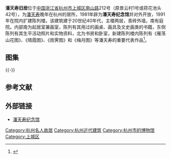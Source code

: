 {{Otheruses|subject=潘天寿在杭州市上城区的故居|other=潘天寿在宁波市宁海县的故居|潘天寿故居 (宁海)}}
{{文物保护单位
| 级别 = 市级
| 省名 = 浙江省
| 市/县名 = 杭州市
| 名称 = 潘天寿旧居
| 图片 =
| 编号 = 3-3
| 分类 = 近现代重要史迹及代表性建筑
| 时代 = 民国
| 所在 = [[上城区|上城区]]南山路212号
| 登录 = 2000年7月
}} 
'''潘天寿旧居'''位于[[中国|中国]][[浙江省|浙江省]][[杭州市|杭州市]][[上城区|上城区]][[南山路_(杭州)|南山路]]212号（原景云村1号或荷花池头42号），为[[潘天寿|潘天寿]]晚年在杭州的居所，1981年辟为'''潘天寿纪念馆'''并对外开放，1991年在院内扩建陈列楼。该建筑建于20世纪40年代，主楼两层，青砖外墙，南有庭院。内部南为起居室兼画室，陈列有其用过的画桌、画具及文史画类的书籍，东侧陈列有其生平活动照片和实物资料，北为书房和卧室，新建陈列楼内陈列有《雁荡山花图》、《晴霞图》、《雨霁图》和《梅月图》等潘天寿的重要代表作品<ref>{{cite web|url=http://www.zjww.gov.cn/museum/2006-01-11/48649944.shtml|title=《潘天寿纪念馆》|accessdate=2015-03-14|work=|publisher=浙江省文物局|archive-url=https://web.archive.org/web/20150402180808/http://www.zjww.gov.cn/museum/2006-01-11/48649944.shtml|archive-date=2015-04-02|dead-url=yes}}</ref>。
== 图集 ==
{{multiple image
| align  = left
| width = 240
| image1 = Former Residence of Pan Tianshou in Hangzhou 02 2015-03.JPG
| caption1 = 西门，左侧围墙上的馆名由[[沙孟海|沙孟海]]题写
| image2 = Former Residence of Pan Tianshou in Hangzhou 03 2015-03.JPG
| caption2 = 西南侧外观
| image3 = Former Residence of Pan Tianshou in Hangzhou 06 2015-03.JPG
| caption3 = 南侧起居室兼画室
| image4 = Former Residence of Pan Tianshou in Hangzhou 09 2015-03.JPG
| caption4 = 北侧书房和卧室
}}
{{-}}
== 参考文献 ==
{{reflist|2}}
== 外部链接 ==
*[http://pantianshou.caa.edu.cn/ 潘天寿纪念馆] {{Wayback|url=http://pantianshou.caa.edu.cn/ |date=20210117065452 }}
{{DEFAULTSORT:P}}
{{commons category|Former Residence of Pan Tianshou in Hangzhou}}
[[Category:杭州名人故居|Category:杭州名人故居]]
[[Category:杭州近代建筑|Category:杭州近代建筑]]
[[Category:杭州市的博物馆|Category:杭州市的博物馆]]
[[Category:上城区|Category:上城区]]